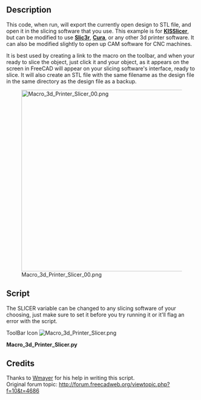 <languages/>
{{Macro
|Name=Macro_3d_Printer_Slicer
|Icon=Macro_3d_Printer_Slicer.png
|Description=Export to slicing software for 3D printers. Exports stl file in the same directory as original design file, then opens it in slicing software.<br/>This code, when run, will export the currently open design to STL file, and open it in the slicing software that you use. This example is for '''[http://kisslicer.com/ KISSlicer]''', but can be modified to use '''[http://slic3r.org/ Slic3r]''', '''[http://wiki.ultimaker.com/Cura Cura]''', or any other 3d printer software. It can also be modified slightly to open up CAM software for CNC machines. 
|Author=cae2100
|Version=1.0
|Date=2013-10-10
|FCVersion=All
|Download=[https://www.freecadweb.org/wiki/images/9/96/Macro_3d_Printer_Slicer.png ToolBar Icon]
|SeeAlso=[[Macro_3d_Printer_Slicer_Individual_Parts|Macro 3d Printer Slicer Individual Parts]] [[Image:Macro_3d_Printer_Slicer_Individual_Parts.svg|24px]]
}}

==Description==
This code, when run, will export the currently open design to STL file, and open it in the slicing software that you use. This example is for '''[http://kisslicer.com/ KISSlicer]''', but can be modified to use '''[http://slic3r.org/ Slic3r]''', '''[http://wiki.ultimaker.com/Cura Cura]''', or any other 3d printer software. It can also be modified slightly to open up CAM software for CNC machines. 

It is best used by creating a link to the macro on the toolbar, and when your ready to slice the object, just click it and your object, as it appears on the screen in FreeCAD will appear on your slicing software's interface, ready to slice. It will also create an STL file with the same filename as the design file in the same directory as the design file as a backup.

[[File:Macro_3d_Printer_Slicer_00.png|480px]]

==Script==
The SLICER variable can be changed to any slicing software of your choosing, just make sure to set it before you try running it or it'll flag an error with the script.

ToolBar Icon [[Image:Macro_3d_Printer_Slicer.png]]

'''Macro_3d_Printer_Slicer.py'''

{{MacroCode|code=
import FreeCAD
import Mesh
import sys
import math
import os
import subprocess
# some fuctions
def getPlacement(quat,vect,obj):
  if quat[3] > -1  and quat[3] < 1:
    delta = math.acos(quat[3])*2.0
    scale = math.sin(delta/2)
    rx = quat[0]/scale
    ry = quat[1]/scale
    rz = quat[2]/scale
  else:
    delta = 0
    rx = 0
    ry = 0
    rz = 1
  info0 = "translation "+str(vect.x)+" "+str(vect.y)+" "+str(vect.z)
  info1 = "rotation "+str(rx)+" "+str(ry)+" "+str(rz)+" "+str(delta)
  return info0+" "+info1
# some definitions
placement = App.Placement(App.Vector(0,0,0),App.Rotation(0,0,0,1))
# user need to set this directory where slicing software is located
OutDir = FreeCAD.ActiveDocument.FileName.replace(FreeCAD.ActiveDocument.Label + ".fcstd", "")
visible_objs = []
SLICER = "/kisslicer location/"                          # Put your Slicer program location here
os.chdir(SLICER)
# Get Objects in document
doc = App.ActiveDocument
objs = doc.Objects
# hide all
for obj in objs:
   if obj.ViewObject.isVisible():
      visible_objs.append(obj)
for obj in visible_objs:
  # get volume
  volume = obj.Shape.Volume
  # get Rotation and translation of volume
  quat = obj.Placement.Rotation.Q
  vect = obj.Placement.Base
  pinfo = getPlacement(quat,vect,obj)
  # reset placement, export it and set at original placement
  oldPlacement = obj.Placement
  obj.Placement = placement
  obj.Placement = oldPlacement   
stlFile = OutDir+str(doc.Label)+".stl"
Mesh.export(visible_objs,stlFile)
subprocess.Popen([SLICER + "KISSlicer", stlFile])
}}

== Credits ==
Thanks to [http://forum.freecadweb.org/viewtopic.php?f=10&t=4686 Wmayer] for his help in writing this script.<br />
Original forum topic: http://forum.freecadweb.org/viewtopic.php?f=10&t=4686
{{clear}}